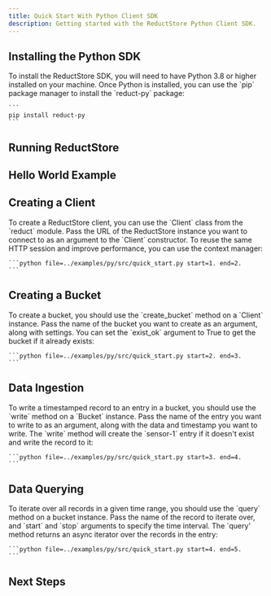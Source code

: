 ```yaml
---
title: Quick Start With Python Client SDK
description: Getting started with the ReductStore Python Client SDK.
---
```



<head>
    <link rel="canonical" href="https://www.reduct.store/docs/getting-started/with-python"/>
</head>

<Intro language="Python" repository="reduct-py"/>

## Installing the Python SDK

<InstallSdk>
    To install the ReductStore SDK, you will need to have Python 3.8 or higher installed on your machine. Once Python is
    installed, you can use the `pip` package manager to install the `reduct-py` package:

    ```
    pip install reduct-py
    ```
</InstallSdk>

## Running ReductStore

<RunReductStore/>

## Hello World Example

<UsingSdkSection example={QuickStart} language="Python"/>

## Creating a Client

<CreateClientSection>
    To create a ReductStore client, you can use the `Client` class from the `reduct` module. Pass the URL of the
    ReductStore instance you want to connect to as an argument to the `Client` constructor. To reuse the same HTTP
    session and improve performance, you can use the context manager:

    ```python file=../examples/py/src/quick_start.py start=1. end=2.
    ```
</CreateClientSection>

## Creating a Bucket

<CreateBucketSection>
    To create a bucket, you should use the `create_bucket` method on a `Client` instance. Pass the name of the bucket
    you want to create as an argument, along with settings. You can set the `exist_ok` argument to True to get the
    bucket if it already exists:

    ```python file=../examples/py/src/quick_start.py start=2. end=3.
    ```
</CreateBucketSection>

## Data Ingestion

<DataIngestionSection>
    To write a timestamped record to an entry in a bucket, you should use the `write` method on a `Bucket` instance.
    Pass the name of the entry you want to write to as an argument, along with the data and timestamp you want to write.
    The `write` method will create the `sensor-1` entry if it doesn't exist and write the record to it:

    ```python file=../examples/py/src/quick_start.py start=3. end=4.
    ```
</DataIngestionSection>

## Data Querying

<DataQueryingSection>
    To iterate over all records in a given time range, you should use the `query` method on a bucket instance. Pass the
    name of the record to iterate over, and `start` and `stop` arguments to specify the time interval. The `query'
    method returns an async iterator over the records in the entry:

    ```python file=../examples/py/src/quick_start.py start=4. end=5.
    ```
</DataQueryingSection>

## Next Steps

<NextStep/>